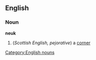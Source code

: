== English ==
=== Noun ===
[[Category:English nouns]]
'''neuk'''

#(''Scottish English, pejorative'') a [[corner]]